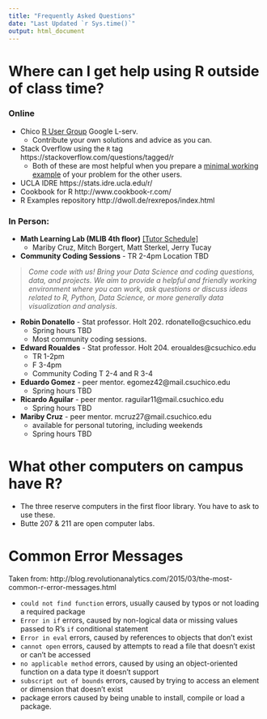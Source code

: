 ```yaml
---
title: "Frequently Asked Questions"
date: "Last Updated `r Sys.time()`"
output: html_document
---
```


# Where can I get help using R outside of class time? 

### Online
* Chico [R User Group](https://groups.google.com/forum/#!forum/chico-rug) Google L-serv. 
    - Contribute your own solutions and advice as you can. 
* Stack Overflow using the `R` tag https://stackoverflow.com/questions/tagged/r 
    - Both of these are most helpful when you prepare a [minimal working example](http://stackoverflow.com/questions/5963269/how-to-make-a-great-r-reproducible-example) of your problem for the other users. 
* UCLA IDRE https://stats.idre.ucla.edu/r/ 
* Cookbook for R http://www.cookbook-r.com/
* R Examples repository http://dwoll.de/rexrepos/index.html 


### In Person: 

* **Math Learning Lab (MLIB 4th floor)** [[Tutor Schedule]](https://docs.google.com/spreadsheets/d/1xNQMfxpnIiS5bUCS9jB2_EE1Sc4C06JRaw6jyEO3nVE/edit#gid=0)
    - Mariby Cruz, Mitch Borgert, Matt Sterkel, Jerry Tucay

* **Community Coding Sessions** - TR 2-4pm Location TBD

> _Come code with us! Bring your Data Science and coding questions, data, and projects. We aim to provide a helpful and friendly working environment where you can work, ask questions or discuss ideas related to R, Python, Data Science, or more generally data visualization and analysis._

* **Robin Donatello** - Stat professor. Holt 202. rdonatello@csuchico.edu 
    - Spring hours TBD
    - Most community coding sessions. 
* **Edward Roualdes** - Stat professor. Holt 204. eroualdes@csuchico.edu
    - TR 1-2pm
    - F 3-4pm
    - Community Coding T 2-4 and R 3-4
* **Eduardo Gomez** - peer mentor. egomez42@mail.csuchico.edu
    - Spring hours TBD
* **Ricardo Aguilar** - peer mentor. raguilar11@mail.csuchico.edu
    - Spring hours TBD
* **Mariby Cruz** - peer mentor.  mcruz27@mail.csuchico.edu
    - available for personal tutoring, including weekends
    - Spring hours TBD


# What other computers on campus have R? 

* The three reserve computers in the first floor library. You have to ask to use these. 
* Butte 207 & 211 are open computer labs.

    
    
# Common Error Messages
Taken from: http://blog.revolutionanalytics.com/2015/03/the-most-common-r-error-messages.html

* `could not find function` errors, usually caused by typos or not loading a required package
* `Error in if` errors, caused by non-logical data or missing values passed to R's `if` conditional statement
* `Error in eval` errors, caused by references to objects that don't exist
* `cannot open` errors, caused by attempts to read a file that doesn't exist or can't be accessed
* `no applicable method` errors, caused by using an object-oriented function on a data type it doesn't support
* `subscript out of bounds` errors, caused by trying to access an element or dimension that doesn't exist
* package errors caused by being unable to install, compile or load a package.
    
    
